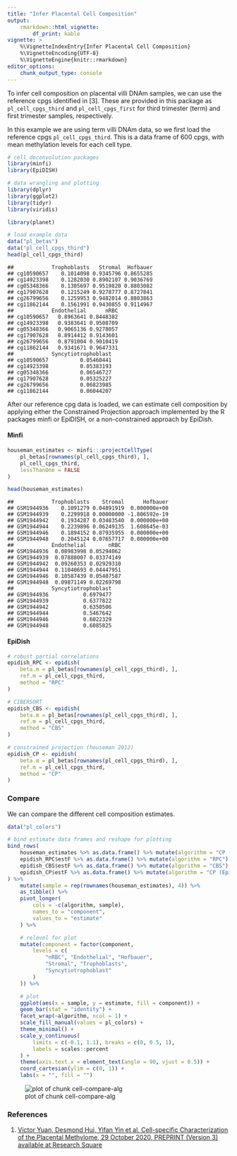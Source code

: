 ```yaml
---
title: "Infer Placental Cell Composition"
output: 
    rmarkdown::html_vignette:
        df_print: kable
vignette: >
    %\VignetteIndexEntry{Infer Placental Cell Composition}
    %\VignetteEncoding{UTF-8}
    %\VignetteEngine{knitr::rmarkdown}
editor_options: 
    chunk_output_type: console
---
```


To infer cell composition on placental villi DNAm samples, we can use the
reference cpgs identified in [3]. These are provided in this package as
`pl_cell_cpgs_third` and `pl_cell_cpgs_first` for third trimester (term) and
first trimester samples, respectively.

In this example we are using term villi DNAm data, so we first load the 
reference cpgs `pl_cell_cpgs_third`. This is a data frame of 600 cpgs, with 
mean methylation levels for each cell type.


```r
# cell deconvolution packages
library(minfi)
library(EpiDISH)

# data wrangling and plotting
library(dplyr)
library(ggplot2)
library(tidyr)
library(viridis)

library(planet)

# load example data
data("pl_betas")
data("pl_cell_cpgs_third")
head(pl_cell_cpgs_third)
```

```
##            Trophoblasts   Stromal  Hofbauer
## cg10590657    0.1014098 0.9345796 0.8655285
## cg14923398    0.1282030 0.8902107 0.9036769
## cg05348366    0.1305697 0.9519820 0.8803082
## cg17907628    0.1215249 0.9278777 0.8727841
## cg26799656    0.1259953 0.9482014 0.8803863
## cg11862144    0.1561991 0.9430855 0.9114967
##            Endothelial      nRBC
## cg10590657   0.8963641 0.8448382
## cg14923398   0.9383641 0.9508709
## cg05348366   0.9065136 0.9278057
## cg17907628   0.8914412 0.9143601
## cg26799656   0.8791004 0.9010419
## cg11862144   0.9341671 0.9647331
##            Syncytiotrophoblast
## cg10590657          0.05460441
## cg14923398          0.05383193
## cg05348366          0.06546727
## cg17907628          0.05325227
## cg26799656          0.06823985
## cg11862144          0.06044207
```

After our reference cpg data is loaded, we can estimate cell composition by
applying either the Constrained Projection approach implemented by the R 
packages minfi or EpiDISH, or a non-constrained approach by EpiDish.

#### Minfi


```r
houseman_estimates <- minfi:::projectCellType(
    pl_betas[rownames(pl_cell_cpgs_third), ],
    pl_cell_cpgs_third,
    lessThanOne = FALSE
)

head(houseman_estimates)
```

```
##            Trophoblasts    Stromal      Hofbauer
## GSM1944936    0.1091279 0.04891919  0.000000e+00
## GSM1944939    0.2299918 0.00000000 -1.806592e-19
## GSM1944942    0.1934287 0.03483540  0.000000e+00
## GSM1944944    0.2239896 0.06249135  1.608645e-03
## GSM1944946    0.1894152 0.07935955  0.000000e+00
## GSM1944948    0.2045124 0.07657717  0.000000e+00
##            Endothelial       nRBC
## GSM1944936  0.08983998 0.05294062
## GSM1944939  0.07888007 0.03374149
## GSM1944942  0.09260353 0.02929310
## GSM1944944  0.11040693 0.04447951
## GSM1944946  0.10587439 0.05407587
## GSM1944948  0.09871149 0.02269798
##            Syncytiotrophoblast
## GSM1944936           0.6979477
## GSM1944939           0.6377822
## GSM1944942           0.6350506
## GSM1944944           0.5467642
## GSM1944946           0.6022329
## GSM1944948           0.6085825
```

#### EpiDish


```r
# robust partial correlations
epidish_RPC <- epidish(
    beta.m = pl_betas[rownames(pl_cell_cpgs_third), ],
    ref.m = pl_cell_cpgs_third,
    method = "RPC"
)

# CIBERSORT
epidish_CBS <- epidish(
    beta.m = pl_betas[rownames(pl_cell_cpgs_third), ],
    ref.m = pl_cell_cpgs_third,
    method = "CBS"
)

# constrained projection (houseman 2012)
epidish_CP <- epidish(
    beta.m = pl_betas[rownames(pl_cell_cpgs_third), ],
    ref.m = pl_cell_cpgs_third,
    method = "CP"
)
```

### Compare

We can compare the different cell composition estimates.


```r
data("pl_colors")

# bind estimate data frames and reshape for plotting
bind_rows(
    houseman_estimates %>% as.data.frame() %>% mutate(algorithm = "CP (Houseman)"),
    epidish_RPC$estF %>% as.data.frame() %>% mutate(algorithm = "RPC"),
    epidish_CBS$estF %>% as.data.frame() %>% mutate(algorithm = "CBS"),
    epidish_CP$estF %>% as.data.frame() %>% mutate(algorithm = "CP (EpiDISH)")
) %>%
    mutate(sample = rep(rownames(houseman_estimates), 4)) %>%
    as_tibble() %>%
    pivot_longer(
        cols = -c(algorithm, sample),
        names_to = "component",
        values_to = "estimate"
    ) %>%

    # relevel for plot
    mutate(component = factor(component,
        levels = c(
            "nRBC", "Endothelial", "Hofbauer",
            "Stromal", "Trophoblasts",
            "Syncytiotrophoblast"
        )
    )) %>%

    # plot
    ggplot(aes(x = sample, y = estimate, fill = component)) +
    geom_bar(stat = "identity") +
    facet_wrap(~algorithm, ncol = 1) +
    scale_fill_manual(values = pl_colors) +
    theme_minimal() +
    scale_y_continuous(
        limits = c(-0.1, 1.1), breaks = c(0, 0.5, 1),
        labels = scales::percent
    ) +
    theme(axis.text.x = element_text(angle = 90, vjust = 0.5)) +
    coord_cartesian(ylim = c(0, 1)) +
    labs(x = "", fill = "")
```

![plot of chunk cell-compare-alg](fig/cell-compare-alg-1.png)

### References

1. [Victor Yuan, Desmond Hui, Yifan Yin et al. Cell-specific Characterization 
of the Placental Methylome, 29 October 2020, PREPRINT (Version 3) available at
Research Square](https://www.researchsquare.com/article/rs-38223/v3)
